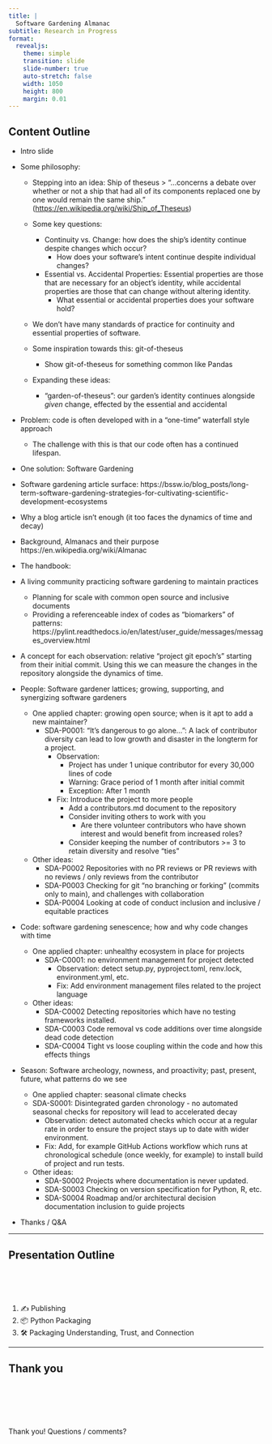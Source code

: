 ```yaml
---
title: |
  Software Gardening Almanac
subtitle: Research in Progress
format:
  revealjs: 
    theme: simple
    transition: slide
    slide-number: true
    auto-stretch: false
    width: 1050
    height: 800
    margin: 0.01
---
```


## Content Outline

- Intro slide


- Some philosophy:

  - Stepping into an idea: Ship of theseus
  > "...concerns a debate over whether or not a ship that had all of its components replaced one by one would remain the same ship." ([https://en.wikipedia.org/wiki/Ship_of_Theseus](https://en.wikipedia.org/wiki/Ship_of_Theseus))

  - Some key questions:
    
    - Continuity vs. Change: how does the ship's identity continue despite changes which occur?
      - How does your software's intent continue despite individual changes?

    - Essential vs. Accidental Properties: Essential properties are those that are necessary for an object's identity, while accidental properties are those that can change without altering identity.
      - What essential or accidental properties does your software hold?

  - We don't have many standards of practice for continuity and essential properties of software.
  
  - Some inspiration towards this: git-of-theseus
    - Show git-of-theseus for something common like Pandas

  - Expanding these ideas:
    - "garden-of-theseus": our garden's identity continues alongside _given_ change, effected by the essential and accidental

- Problem: code is often developed with in a "one-time" waterfall style approach
  - The challenge with this is that our code often has a continued lifespan.

- One solution: Software Gardening
- Software gardening article surface: https://bssw.io/blog_posts/long-term-software-gardening-strategies-for-cultivating-scientific-development-ecosystems

- Why a blog article isn't enough (it too faces the dynamics of time and decay)

- Background, Almanacs and their purpose https://en.wikipedia.org/wiki/Almanac

- The handbook:
- A living community practicing software gardening to maintain practices
  - Planning for scale with common open source and inclusive documents
  - Providing a referenceable index of codes as "biomarkers" of patterns: https://pylint.readthedocs.io/en/latest/user_guide/messages/messages_overview.html

- A concept for each observation: relative "project git epoch's" starting from their initial commit. Using this we can measure the changes in the repository alongside the dynamics of time.

- People: Software gardener lattices; growing, supporting, and synergizing software gardeners
  - One applied chapter: growing open source; when is it apt to add a new maintainer?
    - SDA-P0001: "It's dangerous to go alone...": A lack of contributor diversity can lead to low growth and disaster in the longterm for a project.
      - Observation:
        - Project has under 1 unique contributor for every 30,000 lines of code
        - Warning: Grace period of 1 month after initial commit
        - Exception: After 1 month
      - Fix: Introduce the project to more people
        - Add a contributors.md document to the repository
        - Consider inviting others to work with you
          - Are there volunteer contributors who have shown interest and would benefit from increased roles?
        - Consider keeping the number of contributors >= 3 to retain diversity and resolve "ties"
  - Other ideas:
    - SDA-P0002 Repositories with no PR reviews or PR reviews with no reviews / only reviews from the contributor
    - SDA-P0003 Checking for git "no branching or forking" (commits only to main), and challenges with collaboration
    - SDA-P0004 Looking at code of conduct inclusion and inclusive / equitable practices 

- Code: software gardening senescence; how and why code changes with time
  - One applied chapter: unhealthy ecosystem in place for projects
    - SDA-C0001: no environment management for project detected
      - Observation: detect setup.py, pyproject.toml, renv.lock, environment.yml, etc.
      - Fix: Add environment management files related to the project language
  - Other ideas:
    - SDA-C0002 Detecting repositories which have no testing frameworks installed.
    - SDA-C0003 Code removal vs code additions over time alongside dead code detection
    - SDA-C0004 Tight vs loose coupling within the code and how this effects things

- Season: Software archeology, nowness, and proactivity; past, present, future, what patterns do we see
  - One applied chapter: seasonal climate checks
  - SDA-S0001: Disintegrated garden chronology - no automated seasonal checks for repository will lead to accelerated decay
    - Observation: detect automated checks which occur at a regular rate in order to ensure the project stays up to date with wider environment.
    - Fix: Add, for example GitHub Actions workflow which runs at chronological schedule (once weekly, for example) to install build of project and run tests.
  - Other ideas:
    - SDA-S0002 Projects where documentation is never updated.
    - SDA-S0003 Checking on version specification for Python, R, etc.
    - SDA-S0004 Roadmap and/or architectural decision documentation inclusion to guide projects

- Thanks / Q&A


------------------------------------------------------------------------

## Presentation Outline

<br>
<br>
<br>

1.  ✍️ Publishing
1. 📦 Python Packaging
1. 🛠️ Packaging Understanding, Trust, and Connection


------------------------------------------------------------------------

## Thank you

<br>
<br>
<br>
<br>
<br>
Thank you! Questions / comments?

